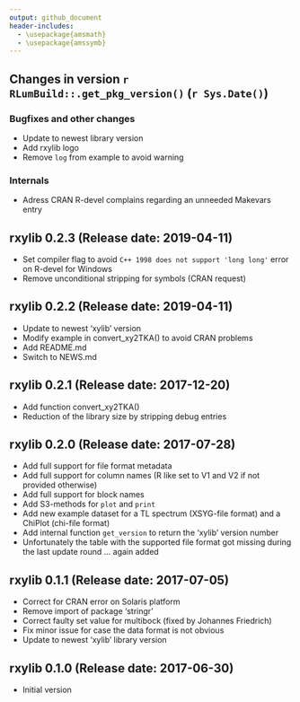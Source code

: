 ```yaml
---
output: github_document
header-includes:
  - \usepackage{amsmath}
  - \usepackage{amssymb}
---
```

<!-- NEWS.md was auto-generated by NEWS.Rmd. Please DO NOT edit by hand!-->

## Changes in version `r RLumBuild::.get_pkg_version()` (`r Sys.Date()`)

### Bugfixes and other changes

* Update to newest library version
* Add rxylib logo
* Remove `log` from example to avoid warning

### Internals 

* Adress CRAN R-devel complains regarding an unneeded Makevars entry

## rxylib 0.2.3 (Release date: 2019-04-11)

* Set compiler flag to avoid `C++ 1998 does not support 'long long'` error on R-devel for Windows
* Remove unconditional stripping for symbols (CRAN request)

## rxylib 0.2.2 (Release date: 2019-04-11)

* Update to newest 'xylib' version
* Modify example in convert_xy2TKA() to avoid CRAN problems
* Add README.md
* Switch to NEWS.md

## rxylib 0.2.1 (Release date: 2017-12-20)


* Add function convert_xy2TKA()
* Reduction of the library size by stripping debug entries

## rxylib 0.2.0 (Release date: 2017-07-28)

* Add full support for file format metadata
* Add full support for column names (R like set to V1 and V2 if not provided otherwise)
* Add full support for block names
* Add S3-methods for `plot` and `print`
* Add new example dataset for a TL spectrum (XSYG-file format) and a ChiPlot (chi-file format)
* Add internal function `get_version` to return the 'xylib' version number
* Unfortunately the table with the supported file format got missing during the last update
round ... again added

## rxylib 0.1.1 (Release date: 2017-07-05)

* Correct for CRAN error on Solaris platform
* Remove import of package 'stringr'
* Correct faulty set value for multibock (fixed by Johannes Friedrich)
* Fix minor issue for case the data format is not obvious
* Update to newest 'xylib' library version

## rxylib 0.1.0 (Release date: 2017-06-30)

* Initial version
